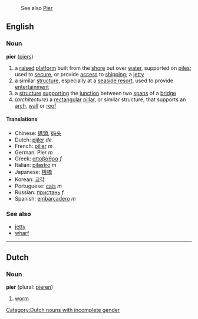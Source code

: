 :See also [[Pier]]
==English==
===Noun===
{{wikipedia}}
'''pier''' ([[piers]])

# a [[raise]]d [[platform]] built from the [[shore]] out over [[water]], supported on [[pile]]s; used to [[secure]], or provide [[access]] to [[shipping]]; a [[jetty]]
# a similar [[structure]], especially at a [[seaside resort]], used to provide [[entertainment]]
# a [[structure]] [[supporting]] the [[junction]] between two [[span]]s of a [[bridge]]
#(''architecture'') a [[rectangular]] [[pillar]], or similar structure, that supports an [[arch]], [[wall]] or [[roof]]

====Translations====
*Chinese: [[碼頭]], [[码头]]
*Dutch: [[pijler]] ''de'' [[Category:Dutch nouns with incomplete gender]]
*French: [[pilier]] ''m''
*German: Pier ''m''
*Greek: [[αποβάθρα]] ''f''
*Italian: [[pilastro]] ''m''
*Japanese: [[桟橋]]
*Korean: [[교각]]
*Portuguese: [[cais]] ''m''
*Russian: [[пристань]] ''f''
*Spanish: [[embarcadero]] ''m''

===See also===
*[[jetty]]
*[[wharf]]

----

==Dutch==
===Noun===
'''pier''' (plural: [[pieren]])

# [[worm]]